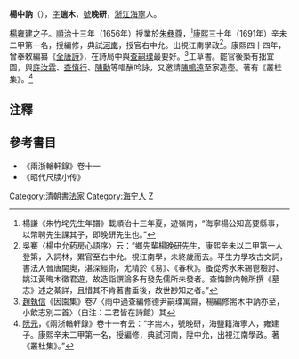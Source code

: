 '''楊中訥'''（{{bd|1649年||1719年|catIdx=Y楊}}），[[表字|字]]'''遄木'''，[[號|號]]'''晚研'''，[[浙江|浙江]][[海寧|海寧]]人。

[[楊雍建|楊雍建]]之子。[[順治|順治]]十三年（1656年）授業於[[朱彝尊|朱彝尊]]，<ref>楊謙《朱竹垞先生年譜》載順治十三年夏，遊嶺南，“海寧楊公知高要縣事，以幣聘先生課其子，即晚研先生也。”</ref>[[康熙|康熙]]三十年（1691年）辛未二甲第一名，授編修，典試[[河南|河南]]，授官右中允。出視江南學政<ref>吳騫〈楊中允葯房心語序〉云：“鄉先輩楊晚研先生，康熙辛未以二甲第一人登第，入詞林，累官至右中允。視江南學，未終歲而去。平生力學攻古文詞，書法入晉唐閫奧，湛深經術，尤精於《易》、《春秋》。蚤從秀水朱錫鬯檢討、姚江黃晦木徵君遊，故造詣譔論多有發先儒所未發者。查悔餘内翰所撰《墓志》述之綦詳，且惜其不肯著書垂後，故世尠知之者。”</ref>。康熙四十四年，曾奉敕編纂《[[全唐詩|全唐詩]]》，在詩局中與[[查嗣瑮|查嗣瑮]]最要好。<ref>[[趙執信|趙執信]]《因園集》卷7〈雨中過查編修德尹嗣瑮寓齋，楊編修耑木中訥亦至，小飲志別二首〉（自注：二君皆在詩館）其</ref>工草書。罷官後築有拙宜園，與[[許汝霖|許汝霖]]、[[查慎行|查慎行]]、[[陳勳|陳勳]]等唱酬吟詠，又邀請[[陳鳴遠|陳鳴遠]]至家造壺。著有《叢桂集》。<ref>[[阮元|阮元]]，《兩浙輶軒錄》卷十一有云：“字耑木，號晚研，海鹽籍海寧人，雍建子。康熙辛未二甲第一名，授編修，典試河南，陞中允，出視江南學政。著《叢杜集》。”</ref>

==注釋==
{{reflist}}
==參考書目==
* 《兩浙輶軒錄》卷十一
* 《昭代尺牍小传》

{{康熙三十年辛未科殿試金榜}}
{{DEFAULTSORT:Yang楊}}
[[Category:清朝書法家|Category:清朝書法家]]
[[Category:海宁人|Category:海宁人]]
[[Category:楊姓|Z]]